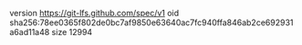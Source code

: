 version https://git-lfs.github.com/spec/v1
oid sha256:78ee0365f802de0bc7af9850e63640ac7fc940ffa846ab2ce692931a6ad11a48
size 12994

